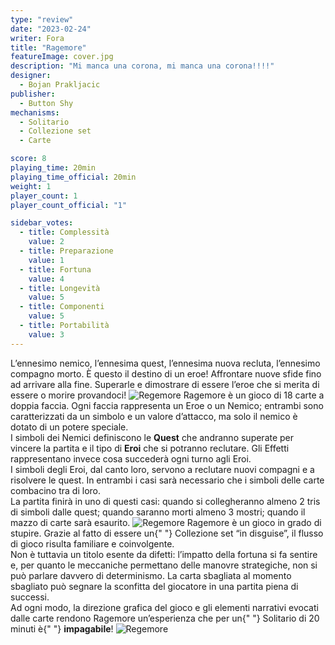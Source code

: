 ```yaml
---
type: "review"
date: "2023-02-24"
writer: Fora
title: "Ragemore"
featureImage: cover.jpg
description: "Mi manca una corona, mi manca una corona!!!!"
designer:
  - Bojan Prakljacic
publisher:
  - Button Shy
mechanisms:
  - Solitario
  - Collezione set
  - Carte

score: 8
playing_time: 20min
playing_time_official: 20min
weight: 1
player_count: 1
player_count_official: "1"

sidebar_votes:
  - title: Complessità
    value: 2
  - title: Preparazione
    value: 1
  - title: Fortuna
    value: 4
  - title: Longevità
    value: 5
  - title: Componenti
    value: 5
  - title: Portabilità
    value: 3
---
```


<Setting>
  L’ennesimo nemico, l’ennesima quest, l’ennesima nuova recluta, l’ennesimo
  compagno morto. È questo il destino di un eroe! Affrontare nuove sfide fino ad
  arrivare alla fine. Superarle e dimostrare di essere l’eroe che si merita di
  essere o morire provandoci!
</Setting>

<img src="./game1.jpg?t=1" alt="Regemore" />

<Rules>
  Ragemore è un gioco di 18 carte a doppia faccia. Ogni faccia rappresenta un
  Eroe o un Nemico; entrambi sono caratterizzati da un simbolo e un valore
  d’attacco, ma solo il nemico è dotato di un potere speciale. <br />I simboli
  dei Nemici definiscono le <strong>Quest</strong> che andranno superate per
  vincere la partita e il tipo di <strong>Eroi</strong> che si potranno
  reclutare. Gli Effetti rappresentano invece cosa succederà ogni turno agli
  Eroi.
  <br />
  I simboli degli Eroi, dal canto loro, servono a reclutare nuovi compagni e a
  risolvere le quest. In entrambi i casi sarà necessario che i simboli delle
  carte combacino tra di loro.
  <br />
  La partita finirà in uno di questi casi: quando si collegheranno almeno 2 tris
  di simboli dalle quest; quando saranno morti almeno 3 mostri; quando il mazzo
  di carte sarà esaurito.
</Rules>

<img src="./game2.jpg?t=1" alt="Regemore" />

<Feedback>
  Ragemore è un gioco in grado di stupire. Grazie al fatto di essere un{" "}
  <Link to="/mechanisms/collezione-set">Collezione set</Link> “in disguise”, il
  flusso di gioco risulta familiare e coinvolgente. <br />
  Non è tuttavia un titolo esente da difetti: l’impatto della fortuna si fa sentire
  e, per quanto le meccaniche permettano delle manovre strategiche, non si può parlare
  davvero di determinismo. La carta sbagliata al momento sbagliato può segnare la
  sconfitta del giocatore in una partita piena di successi. <br />
  Ad ogni modo, la direzione grafica del gioco e gli elementi narrativi evocati
  dalle carte rendono Ragemore un’esperienza che per un{" "}
  <Link to="/mechanisms/solitario">Solitario</Link> di 20 minuti è{" "}
  <strong>impagabile</strong>!
</Feedback>

<img src="./game3.jpg?t=1" alt="Regemore" />
